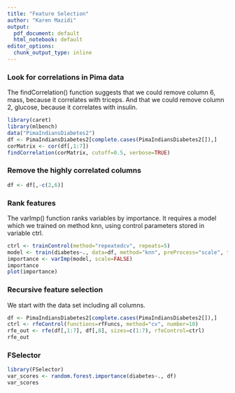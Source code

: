 ```yaml
---
title: "Feature Selection"
author: "Karen Mazidi"
output:
  pdf_document: default
  html_notebook: default
editor_options:
  chunk_output_type: inline
---
```


### Look for correlations in Pima data

The findCorrelation() function suggests that we could remove column 6, mass, because it correlates with triceps. And that we could remove column 2, glucose, because it correlates with insulin. 

```r
library(caret)
library(mlbench)
data("PimaIndiansDiabetes2")
df <- PimaIndiansDiabetes2[complete.cases(PimaIndiansDiabetes2[]),]
corMatrix <- cor(df[,1:7])
findCorrelation(corMatrix, cutoff=0.5, verbose=TRUE)
```
### Remove the highly correlated columns

```r
df <- df[,-c(2,6)]
```


### Rank features

The varImp() function ranks variables by importance. It requires a model which we trained on method knn, using control parameters stored in variable ctrl.

```r
ctrl <- trainControl(method="repeatedcv", repeats=5)
model <- train(diabetes~., data=df, method="knn", preProcess="scale", trControl=ctrl)
importance <- varImp(model, scale=FALSE)
importance
plot(importance)
```
### Recursive feature selection

We start with the data set including all columns.

```r
df <- PimaIndiansDiabetes2[complete.cases(PimaIndiansDiabetes2[]),]
ctrl <- rfeControl(functions=rfFuncs, method="cv", number=10)
rfe_out <- rfe(df[,1:7], df[,8], sizes=c(1:7), rfeControl=ctrl)
rfe_out
```

### FSelector



```r
library(FSelector)
var_scores <- random.forest.importance(diabetes~., df)
var_scores
```

